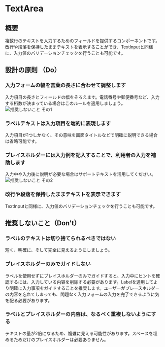 
<Meta title="TextArea" of={TextAreaStories} />

# TextArea

<Canvas>
  <Story of={Component} />
</Canvas>

<Controls of={Component} />

## 概要
複数行のテキストを入力するためのフィールドを提供するコンポーネントです。
改行や段落を保持したままテキストを表示することができ、TextInputと同様に、入力値のバリデーションチェックを行うことも可能です。

## 設計の原則 （Do）

### 入力フォームの幅を言葉の長さに合わせて調整します
入力項目の長さとフィールドの幅をそろえます。電話番号や郵便番号など、入力する桁数が決まっている場合はこのルールを適用しましょう。
![推奨しないこと その1](/storybook/images/textarea_01.jpg)

### ラベルテキストは入力項目を端的に表現します
入力項目が1つしかなく、その意味を画面タイトルなどで明確に説明できる場合は省略可能です。

### プレイスホルダーには入力例を記入することで、利用者の入力を補助します
入力中や入力後に説明が必要な場合はサポートテキストを活用してください。
![推奨しないこと その2](/storybook/images/textarea_02.jpg)

### 改行や段落を保持したままテキストを表示できます
TextInputと同様に、入力値のバリデーションチェックを行うことも可能です。

## 推奨しないこと（Don't）

### ラベルのテキストは切り捨てられるべきではない
短く、明確に、そして完全に見えるようにしましょう。

### プレイスホルダーのみでガイドしない
ラベルを使用せずにプレイスホルダーのみでガイドすると、入力中にヒントを確認するには、入力している内容を削除する必要があります。Labelを適用してより明確に入力事項をガイドすることを推奨します。ユーザーがプレースホルダーの内容を忘れてしまっても、問題なく入力フォームの入力を完了できるように気を配る必要があります。

### ラベルとプレイスホルダーの内容は、なるべく重複しないようにする
テキストの量が2倍になるため、複雑に見える可能性があります。スペースを埋めるためだけのプレイスホルダーは必要ありません。
